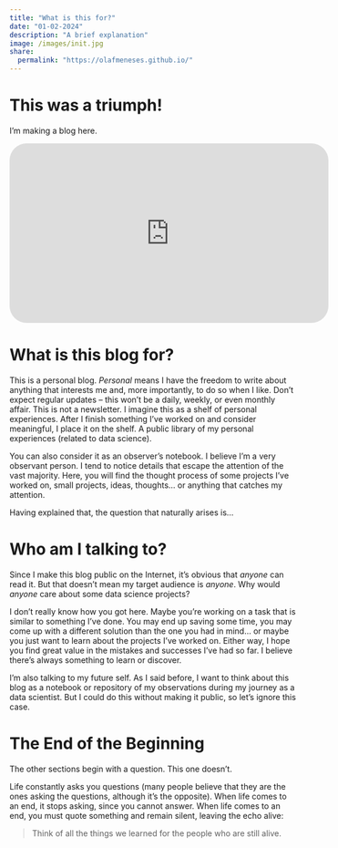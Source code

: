 ```yaml
---
title: "What is this for?"
date: "01-02-2024"
description: "A brief explanation"
image: /images/init.jpg
share:  
  permalink: "https://olafmeneses.github.io/"
---
```


# This was a triumph! 

I'm making a blog here.

```{=html}
<iframe width="560" height="315" src="https://www.youtube.com/embed/SXRteMSSZ14?si=a3KmZm8cFCfd4r0a" title="YouTube video player" frameborder="0" allow="accelerometer; autoplay; clipboard-write; encrypted-media; gyroscope; picture-in-picture; web-share" allowfullscreen style="border-radius: 30px"></iframe>
```

# What is this blog for?

This is a personal blog. _Personal_ means I have the freedom to write about anything that interests me and, more importantly, to do so when I like. Don't expect regular updates – this won't be a daily, weekly, or even monthly affair. This is not a newsletter. I imagine this as a shelf of personal experiences. After I finish something I've worked on and consider meaningful, I place it on the shelf. A public library of my personal experiences (related to data science).

You can also consider it as an observer's notebook. I believe I'm a very observant person. I tend to notice details that escape the attention of the vast majority. Here, you will find the thought process of some projects I've worked on, small projects, ideas, thoughts... or anything that catches my attention. 

Having explained that, the question that naturally arises is...

# Who am I talking to?

Since I make this blog public on the Internet, it's obvious that _anyone_ can read it. But that doesn't mean my target audience is _anyone_. Why would _anyone_ care about some data science projects?

I don't really know how you got here. Maybe you're working on a task that is similar to something I've done. You may end up saving some time, you may come up with a different solution than the one you had in mind... or maybe you just want to learn about the projects I've worked on. Either way, I hope you find great value in the mistakes and successes I've had so far. I believe there's always something to learn or discover.

I'm also talking to my future self. As I said before, I want to think about this blog as a notebook or repository of my observations during my journey as a data scientist. But I could do this without making it public, so let's ignore this case.

# The End of the Beginning

The other sections begin with a question. This one doesn't.

Life constantly asks you questions  (many people believe that they are the ones asking the questions, although it's the opposite). When life comes to an end, it stops asking, since you cannot answer. When life comes to an end, you must quote something and remain silent, leaving the echo alive:

> Think of all the things we learned for the people who are still alive.
